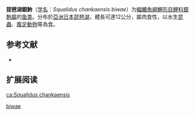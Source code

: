 {{Speciesbox
| name = 琵琶湖銀鮈
| status = NE
| status_system = IUCN3.1
| image = 
| genus = Squalidus
| species = chankaensis biwae
| authority = Jordan & Snyder, 1900
| synonyms = *''Gnathopogon biwae''<br /><small>Jordan & Snyder, 1900</small>
*''Gobio biwae''<br /><small>Jordan & Snyder, 1900</small>
*''Squalidus biwae''<br /><small>Jordan & Snyder, 1900</small>
}}

'''琵琶湖銀鮈'''（[[学名|学名]]：''Squalidus chankaensis biwae''）为[[輻鰭魚綱|輻鰭魚綱]][[鯉形目|鯉形目]][[鲤科|鲤科]][[銀鮈屬|銀鮈屬]]的[[鱼类|鱼类]]。分布於[[亞洲|亞洲]][[日本|日本]][[琵琶湖|琵琶湖]]，體長可達12公分，屬肉食性，以水生[[昆蟲|昆蟲]]、[[腹足動物|腹足動物]]等為食。

== 参考文献 ==
*{{FishBase_species|genus=Squalidus chankaensis|species=biwae|year=2011|month=12}}

== 扩展阅读 ==
{{refbegin}}
{{wikispecies-inline|Squalidus chankaensis|琵琶湖銀鮈}}
{{refend}}
{{Taxonbar|from=Q5967203}}

[[Category:銀鮈屬|biwae]]


{{鯉形目小作品}}

[[ca:Squalidus_chankaensis|ca:Squalidus chankaensis]]